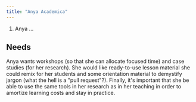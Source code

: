 ```yaml
---
title: "Anya Academica"
---
```


1.  Anya ...

## Needs

Anya wants workshops (so that she can allocate focused time) and case studies (for her research). She would like ready-to-use lesson material she could remix for her students and some orientation material to demystify jargon (what the hell is a \"pull request\"?). Finally, it\'s important that she be able to use the same tools in her research as in her teaching in order to amortize learning costs and stay in practice.
